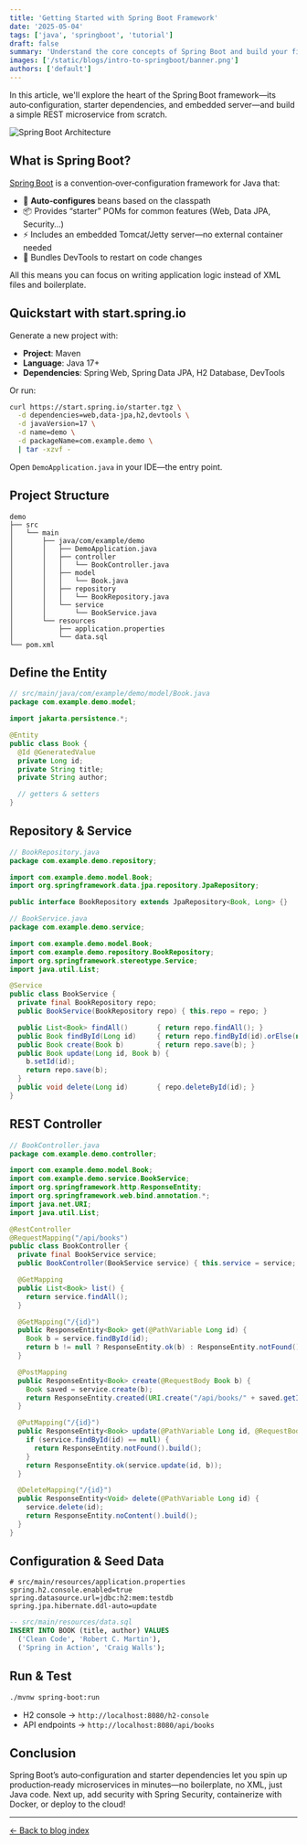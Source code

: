 ```yaml
---
title: 'Getting Started with Spring Boot Framework'
date: '2025-05-04'
tags: ['java', 'springboot', 'tutorial']
draft: false
summary: 'Understand the core concepts of Spring Boot and build your first REST microservice.'
images: ['/static/blogs/intro-to-springboot/banner.png']
authors: ['default']
---
```


In this article, we'll explore the heart of the Spring Boot framework—its auto‑configuration, starter dependencies, and embedded server—and build a simple REST microservice from scratch.

![Spring Boot Architecture](/static/blogs/intro-to-springboot/architecture.png)

## What is Spring Boot?

[Spring Boot](https://spring.io/projects/spring-boot) is a convention‑over‑configuration framework for Java that:

- 🔧 **Auto‑configures** beans based on the classpath
- 📦 Provides “starter” POMs for common features (Web, Data JPA, Security…)
- ⚡ Includes an embedded Tomcat/Jetty server—no external container needed
- 🔄 Bundles DevTools to restart on code changes

All this means you can focus on writing application logic instead of XML files and boilerplate.

## Quickstart with start.spring.io

Generate a new project with:

- **Project**: Maven
- **Language**: Java 17+
- **Dependencies**: Spring Web, Spring Data JPA, H2 Database, DevTools

Or run:

```bash
curl https://start.spring.io/starter.tgz \
  -d dependencies=web,data-jpa,h2,devtools \
  -d javaVersion=17 \
  -d name=demo \
  -d packageName=com.example.demo \
  | tar -xzvf -
```

Open `DemoApplication.java` in your IDE—the entry point.

## Project Structure

```
demo
├── src
│   └── main
│       ├── java/com/example/demo
│       │   ├── DemoApplication.java
│       │   ├── controller
│       │   │   └── BookController.java
│       │   ├── model
│       │   │   └── Book.java
│       │   ├── repository
│       │   │   └── BookRepository.java
│       │   └── service
│       │       └── BookService.java
│       └── resources
│           ├── application.properties
│           └── data.sql
└── pom.xml
```

## Define the Entity

```java
// src/main/java/com/example/demo/model/Book.java
package com.example.demo.model;

import jakarta.persistence.*;

@Entity
public class Book {
  @Id @GeneratedValue
  private Long id;
  private String title;
  private String author;

  // getters & setters
}
```

## Repository & Service

```java
// BookRepository.java
package com.example.demo.repository;

import com.example.demo.model.Book;
import org.springframework.data.jpa.repository.JpaRepository;

public interface BookRepository extends JpaRepository<Book, Long> {}
```

```java
// BookService.java
package com.example.demo.service;

import com.example.demo.model.Book;
import com.example.demo.repository.BookRepository;
import org.springframework.stereotype.Service;
import java.util.List;

@Service
public class BookService {
  private final BookRepository repo;
  public BookService(BookRepository repo) { this.repo = repo; }

  public List<Book> findAll()       { return repo.findAll(); }
  public Book findById(Long id)     { return repo.findById(id).orElse(null); }
  public Book create(Book b)        { return repo.save(b); }
  public Book update(Long id, Book b) {
    b.setId(id);
    return repo.save(b);
  }
  public void delete(Long id)       { repo.deleteById(id); }
}
```

## REST Controller

```java
// BookController.java
package com.example.demo.controller;

import com.example.demo.model.Book;
import com.example.demo.service.BookService;
import org.springframework.http.ResponseEntity;
import org.springframework.web.bind.annotation.*;
import java.net.URI;
import java.util.List;

@RestController
@RequestMapping("/api/books")
public class BookController {
  private final BookService service;
  public BookController(BookService service) { this.service = service; }

  @GetMapping
  public List<Book> list() {
    return service.findAll();
  }

  @GetMapping("/{id}")
  public ResponseEntity<Book> get(@PathVariable Long id) {
    Book b = service.findById(id);
    return b != null ? ResponseEntity.ok(b) : ResponseEntity.notFound().build();
  }

  @PostMapping
  public ResponseEntity<Book> create(@RequestBody Book b) {
    Book saved = service.create(b);
    return ResponseEntity.created(URI.create("/api/books/" + saved.getId())).body(saved);
  }

  @PutMapping("/{id}")
  public ResponseEntity<Book> update(@PathVariable Long id, @RequestBody Book b) {
    if (service.findById(id) == null) {
      return ResponseEntity.notFound().build();
    }
    return ResponseEntity.ok(service.update(id, b));
  }

  @DeleteMapping("/{id}")
  public ResponseEntity<Void> delete(@PathVariable Long id) {
    service.delete(id);
    return ResponseEntity.noContent().build();
  }
}
```

## Configuration & Seed Data

```properties
# src/main/resources/application.properties
spring.h2.console.enabled=true
spring.datasource.url=jdbc:h2:mem:testdb
spring.jpa.hibernate.ddl-auto=update
```

```sql
-- src/main/resources/data.sql
INSERT INTO BOOK (title, author) VALUES
  ('Clean Code', 'Robert C. Martin'),
  ('Spring in Action', 'Craig Walls');
```

## Run & Test

```bash
./mvnw spring-boot:run
```

- H2 console → `http://localhost:8080/h2-console`
- API endpoints → `http://localhost:8080/api/books`

## Conclusion

Spring Boot’s auto‑configuration and starter dependencies let you spin up production‑ready microservices in minutes—no boilerplate, no XML, just Java code. Next up, add security with Spring Security, containerize with Docker, or deploy to the cloud!

---

[← Back to blog index](/blog)
